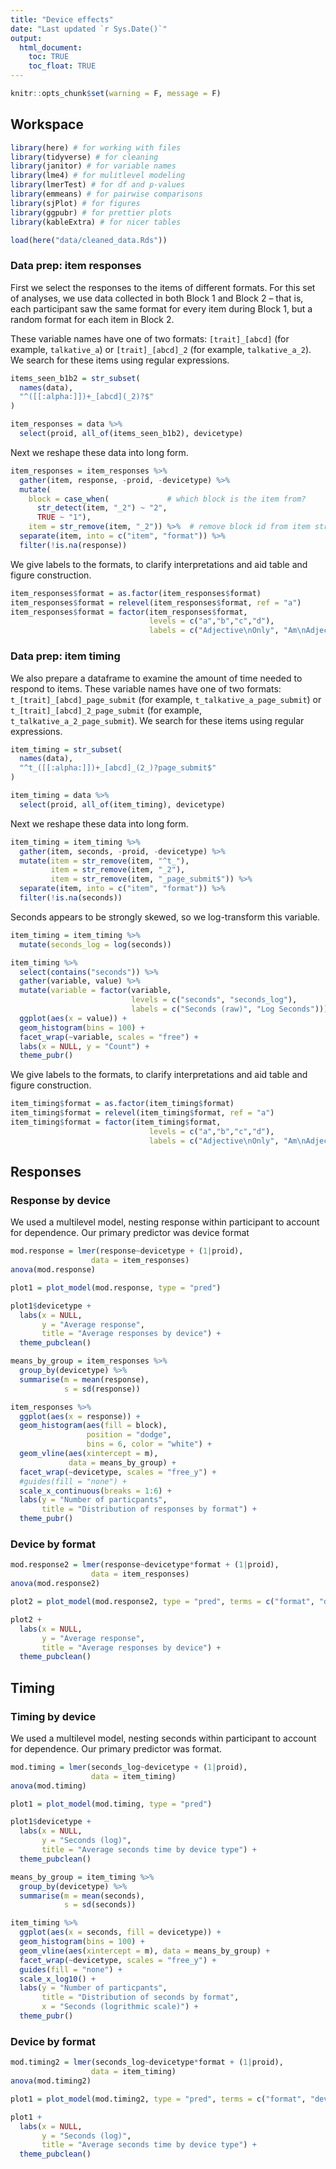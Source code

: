 ```yaml
---
title: "Device effects"
date: "Last updated `r Sys.Date()`"
output: 
  html_document:
    toc: TRUE
    toc_float: TRUE
---
```



```r
knitr::opts_chunk$set(warning = F, message = F)
```

## Workspace

```r
library(here) # for working with files
library(tidyverse) # for cleaning
library(janitor) # for variable names
library(lme4) # for mulitlevel modeling
library(lmerTest) # for df and p-values
library(emmeans) # for pairwise comparisons
library(sjPlot) # for figures
library(ggpubr) # for prettier plots
library(kableExtra) # for nicer tables
```

```r
load(here("data/cleaned_data.Rds"))
```


### Data prep: item responses

First we select the responses to the items of different formats. For this set of analyses, we use data collected in both Block 1 and Block 2 -- that is, each participant saw the same format for every item during Block 1, but a random format for each item in Block 2.

These variable names have one of two formats: `[trait]_[abcd]` (for example, `talkative_a`) or `[trait]_[abcd]_2` (for example, `talkative_a_2`). We search for these items using regular expressions.

```r
items_seen_b1b2 = str_subset(
  names(data),
  "^([[:alpha:]])+_[abcd](_2)?$"
)

item_responses = data %>%
  select(proid, all_of(items_seen_b1b2), devicetype)
```

Next we reshape these data into long form.

```r
item_responses = item_responses %>%
  gather(item, response, -proid, -devicetype) %>%
  mutate(
    block = case_when(             # which block is the item from?
      str_detect(item, "_2") ~ "2",
      TRUE ~ "1"),
    item = str_remove(item, "_2")) %>%  # remove block id from item string
  separate(item, into = c("item", "format")) %>%
  filter(!is.na(response))
```

We give labels to the formats, to clarify interpretations and aid table and figure construction.

```r
item_responses$format = as.factor(item_responses$format)
item_responses$format = relevel(item_responses$format, ref = "a") 
item_responses$format = factor(item_responses$format,
                               levels = c("a","b","c","d"),
                               labels = c("Adjective\nOnly", "Am\nAdjective", "Tend to be\nAdjective", "I am someone\nwho tends to be\nAdjective"))
```

### Data prep: item timing

We also prepare a dataframe to examine the amount of time needed to respond to items. These variable names have one of two formats: `t_[trait]_[abcd]_page_submit` (for example, `t_talkative_a_page_submit`) or `t_[trait]_[abcd]_2_page_submit` (for example, `t_talkative_a_2_page_submit`). We search for these items using regular expressions.

```r
item_timing = str_subset(
  names(data),
  "^t_([[:alpha:]])+_[abcd]_(2_)?page_submit$"
)

item_timing = data %>%
  select(proid, all_of(item_timing), devicetype)
```

Next we reshape these data into long form.

```r
item_timing = item_timing %>%
  gather(item, seconds, -proid, -devicetype) %>%
  mutate(item = str_remove(item, "^t_"),
         item = str_remove(item, "_2"),
         item = str_remove(item, "_page_submit$")) %>% 
  separate(item, into = c("item", "format")) %>%
  filter(!is.na(seconds))
```

Seconds appears to be strongly skewed, so we log-transform this variable.

```r
item_timing = item_timing %>% 
  mutate(seconds_log = log(seconds))

item_timing %>% 
  select(contains("seconds")) %>% 
  gather(variable, value) %>% 
  mutate(variable = factor(variable,
                           levels = c("seconds", "seconds_log"),
                           labels = c("Seconds (raw)", "Log Seconds"))) %>% 
  ggplot(aes(x = value)) +
  geom_histogram(bins = 100) +
  facet_wrap(~variable, scales = "free") +
  labs(x = NULL, y = "Count") +
  theme_pubr()
```

We give labels to the formats, to clarify interpretations and aid table and figure construction.

```r
item_timing$format = as.factor(item_timing$format)
item_timing$format = relevel(item_timing$format, ref = "a") 
item_timing$format = factor(item_timing$format,
                               levels = c("a","b","c","d"),
                               labels = c("Adjective\nOnly", "Am\nAdjective", "Tend to be\nAdjective", "I am someone\nwho tends to be\nAdjective"))
```

## Responses

### Response by device

We used a multilevel model, nesting response within participant to account for dependence. Our primary predictor was device format

```r
mod.response = lmer(response~devicetype + (1|proid), 
                  data = item_responses)
anova(mod.response)

```

```r
plot1 = plot_model(mod.response, type = "pred") 

plot1$devicetype +
  labs(x = NULL,
       y = "Average response",
       title = "Average responses by device") +
  theme_pubclean()
```

```r
means_by_group = item_responses %>%
  group_by(devicetype) %>% 
  summarise(m = mean(response),
            s = sd(response))

item_responses %>%
  ggplot(aes(x = response)) +
  geom_histogram(aes(fill = block),
                 position = "dodge",
                 bins = 6, color = "white") +
  geom_vline(aes(xintercept = m), 
             data = means_by_group) +
  facet_wrap(~devicetype, scales = "free_y") +
  #guides(fill = "none") +
  scale_x_continuous(breaks = 1:6) +
  labs(y = "Number of particpants",
       title = "Distribution of responses by format") +
  theme_pubr()
```

### Device by format

```r
mod.response2 = lmer(response~devicetype*format + (1|proid), 
                  data = item_responses)
anova(mod.response2)

```

```r
plot2 = plot_model(mod.response2, type = "pred", terms = c("format", "devicetype")) 

plot2 +
  labs(x = NULL,
       y = "Average response",
       title = "Average responses by device") +
  theme_pubclean()
```

## Timing

### Timing by device

We used a multilevel model, nesting seconds within participant to account for dependence. Our primary predictor was format.

```r
mod.timing = lmer(seconds_log~devicetype + (1|proid), 
                  data = item_timing)
anova(mod.timing)
```

```r
plot1 = plot_model(mod.timing, type = "pred") 

plot1$devicetype +
  labs(x = NULL,
       y = "Seconds (log)",
       title = "Average seconds time by device type") +
  theme_pubclean()
```

```r
means_by_group = item_timing %>%
  group_by(devicetype) %>% 
  summarise(m = mean(seconds),
            s = sd(seconds))

item_timing %>%
  ggplot(aes(x = seconds, fill = devicetype)) +
  geom_histogram(bins = 100) +
  geom_vline(aes(xintercept = m), data = means_by_group) +
  facet_wrap(~devicetype, scales = "free_y") +
  guides(fill = "none") +
  scale_x_log10() +
  labs(y = "Number of particpants",
       title = "Distribution of seconds by format",
       x = "Seconds (logrithmic scale)") +
  theme_pubr()
```

### Device by format

```r
mod.timing2 = lmer(seconds_log~devicetype*format + (1|proid), 
                  data = item_timing)
anova(mod.timing2)
```

```r
plot1 = plot_model(mod.timing2, type = "pred", terms = c("format", "devicetype")) 

plot1 +
  labs(x = NULL,
       y = "Seconds (log)",
       title = "Average seconds time by device type") +
  theme_pubclean()
```
